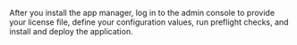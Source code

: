 After you install the app manager, log in to the admin console to provide your license file, define your configuration values, run preflight checks, and install and deploy the application.